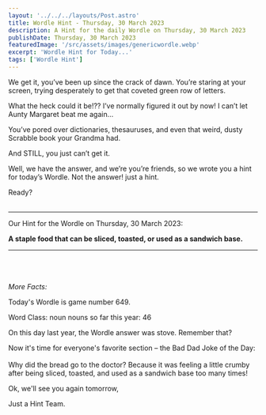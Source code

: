 ```yaml
---
layout: '../../../layouts/Post.astro'
title: Wordle Hint - Thursday, 30 March 2023
description: A Hint for the daily Wordle on Thursday, 30 March 2023
publishDate: Thursday, 30 March 2023
featuredImage: '/src/assets/images/genericwordle.webp'
excerpt: 'Wordle Hint for Today...'
tags: ['Wordle Hint']
---
```


We get it, you’ve been up since the crack of dawn. You’re staring at your screen, trying desperately to get that coveted green row of letters. 

What the heck could it be!??
I’ve normally figured it out by now!
I can’t let Aunty Margaret beat me again… 

You’ve pored over dictionaries, thesauruses, and even that weird, dusty Scrabble book your Grandma had.

And STILL, you just can’t get it. 

Well, we have the answer, and we’re you’re friends, so we wrote you a hint for today’s Wordle.
Not the answer! just a hint. 

Ready?<br /><br />

----

Our Hint for the Wordle on Thursday, 30 March 2023:

**A staple food that can be sliced, toasted, or used as a sandwich base.** 


----

<br /><br /><br />*More Facts:*

Today's Wordle is game number 649.

Word Class: noun nouns so far this year: 46 

On this day last year, the Wordle answer was stove. Remember that? 

Now it's time for everyone's favorite section – the Bad Dad Joke of the Day:<br /><br />Why did the bread go to the doctor? Because it was feeling a little crumby after being sliced, toasted, and used as a sandwich base too many times! 

Ok, we'll see you again tomorrow, 

Just a Hint Team.